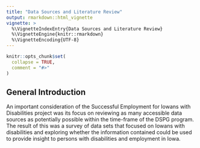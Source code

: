 ```yaml
---
title: "Data Sources and Literature Review"
output: rmarkdown::html_vignette
vignette: >
  %\VignetteIndexEntry{Data Sources and Literature Review}
  %\VignetteEngine{knitr::rmarkdown}
  %\VignetteEncoding{UTF-8}
---
```


```r
knitr::opts_chunk$set(
  collapse = TRUE,
  comment = "#>"
)
```

## General Introduction

An important consideration of the Successful Employment for Iowans with Disabilities project was its focus on reviewing as many accessible data sources as potentially possible within the time-frame of the DSPG program. The result of this was a survey of data sets that focused on Iowans with disabilities and exploring whether the information contained could be used to provide insight to persons with disabilities and employment in Iowa.




